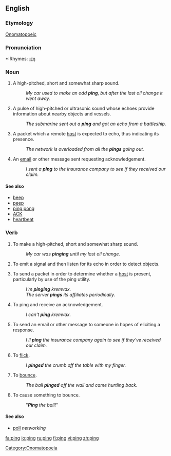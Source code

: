 ==English==

===Etymology===
[[Onomatopoeic]]

===Pronunciation===
*:Rhymes: [[Rhymes:English:-ɪŋ|-ɪŋ]]

===Noun===
{{en-noun}}

# A high-pitched, short and somewhat sharp sound.
#: ''My car used to make an odd '''ping''', but after the last oil change it went away.''
# {{italbrac|submarine navigation}} A pulse of high-pitched or ultrasonic sound whose echoes provide information about nearby objects and vessels.
#: ''The submarine sent out a '''ping''' and got an echo from a battleship.''
# {{networking}} A packet which a remote [[host]] is expected to echo, thus indicating its presence.
#: ''The network is overloaded from all the '''pings''' going out.''
# {{cattag|txt|internet}} An [[email]] or other message sent requesting acknowledgement.
#: ''I sent a '''ping''' to the insurance company to see if they received our claim.''

====See also====
*[[beep]]
*[[peep]]
*[[ping pong]]
*[[ACK]]
*[[heartbeat]]

===Verb===
{{en-verb|pings|pinging|pinged}}

# To make a high-pitched, short and somewhat sharp sound.
#: ''My car was '''pinging''' until my last oil change.''
# {{italbrac|submarine navigation}} To emit a signal and then listen for its echo in order to detect objects.
# {{networking}} To send a packet in order to determine whether a [[host]] is present, particularly by use of the ping utility.
#: ''I'm '''pinging''' kremvax.''
#: ''The server '''pings''' its affiliates periodically.''
# {{networking}} To ping and receive an acknowledgement.
#: ''I can't '''ping''' kremvax.''
# To send an email or other message to someone in hopes of eliciting a response.
#: ''I'll '''ping''' the insurance company again to see if they've received our claim.''
# {{colloquial}} To [[flick]].
#: ''I '''pinged''' the crumb off the table with my finger.''
# {{cattag|colloquial|sports|intransitive}} To [[bounce]].
#: ''The ball '''pinged''' off the wall and came hurtling back.''
# {{cattag|colloquial|sports|transitive}} To cause something to bounce.
#: "'''''Ping''' the ball!''"

====See also====
*[[poll]] ''networking''

[[Category:Onomatopoeia]]

[[fa:ping]]
[[io:ping]]
[[ru:ping]]
[[fi:ping]]
[[vi:ping]]
[[zh:ping]]